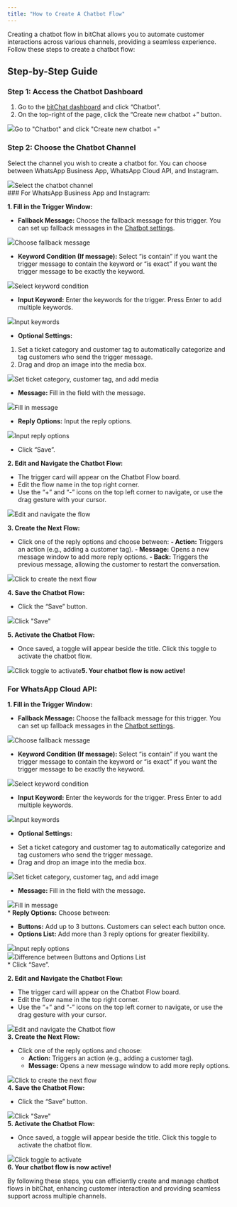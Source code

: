 ```yaml
---
title: "How to Create A Chatbot Flow"
---
```


Creating a chatbot flow in bitChat allows you to automate customer interactions across various channels, providing a seamless experience. Follow these steps to create a chatbot flow:

## Step-by-Step Guide

### Step 1: Access the Chatbot Dashboard

1. Go to the [bitChat dashboard](https://app.bitbybit.studio/bitchat) and click “Chatbot”.
2. On the top-right of the page, click the “Create new chatbot +” button.  


![](https://cdn.prod.website-files.com/659655f5b20d395a5c69efcf/669a2d7295996d732efcd1f9_AD_4nXeYdJYahJ-qXaxbu_zdqq6eRRHkb1zv6q5VSojqDuUnZP-4eIQCQ1ukcC7Q8KmakzhTTv6PWOnD7cIjXZsxwQhSWbibD44cvs-WLRFsfI3IcB3p2UayC3rSKPZvVvTCT68cpaSf_8hZ45hIhnytb3Dzxf8.png)Go to "Chatbot" and click "Create new chatbot +"‍

### Step 2: Choose the Chatbot Channel

Select the channel you wish to create a chatbot for. You can choose between WhatsApp Business App, WhatsApp Cloud API, and Instagram.  


![](https://cdn.prod.website-files.com/659655f5b20d395a5c69efcf/669a2d7267c10f74f139a768_AD_4nXcBTDwgF9qq2jZuaIUDFm1q0RMWUvltvGMvyz4xWnmcl7Q-yQ29FU5tu0tydMLaMq2eD8BnCO6UEzRFKQMMfrCwOTGCow755Q5mR4lgcd4gOVK0X_rdm6ayyTGCesth5NhydgjgKHdUNhUEU5Pl16nLTIw.png)Select the chatbot channel  
‍### For WhatsApp Business App and Instagram:

**1. Fill in the Trigger Window:**

* **Fallback Message:** Choose the fallback message for this trigger. You can set up fallback messages in the [Chatbot settings](https://app.bitbybit.studio/bitchat/settings?section=chatbot).  


![](https://cdn.prod.website-files.com/659655f5b20d395a5c69efcf/669a383aaded98e91bdca2f4_AD_4nXcIjwqS7KHJDrDndtaO1NkPcd_rSJ0eZHkk4EtFDpYof419nLZ8W0zWO_kPcWMRmYPLt4kIxS2gTaHmC92shi6T1w-rMC7jES0wex5Y3B0UopsAlWj_o1anoT59cHq8IQZxX1wESucGYyQQGObxkc5cxuvI.png)Choose fallback message‍

* ‍**Keyword Condition (If message):** Select “is contain” if you want the trigger message to contain the keyword or “is exact” if you want the trigger message to be exactly the keyword.  


![](https://cdn.prod.website-files.com/659655f5b20d395a5c69efcf/669a38bd6389266d151b3603_AD_4nXdEiSF7joBa5N06CRsvf76tBNDhg74qxcAgeTZf1x0y6Yn1_RVDisd4_7O18UF7BSUPFB41qBfEOI0aRac1agG98yf2QGAugcVbKp50En2Set7hqWrSVwOpPHArJ0gLMVyLmDWljeM1qw_8LrwJht-yO5ZS.png)Select keyword condition‍

* **Input Keyword:** Enter the keywords for the trigger. Press Enter to add multiple keywords.  


![](https://cdn.prod.website-files.com/659655f5b20d395a5c69efcf/669a391b69ba41945e7cd542_AD_4nXcgzLLIqq5Pbdjw8Rg291GnXWGAOwmUZ7wIVlKA-4T0OR1xzrh_kgmt_fYyhX0ZR-OTvFM2xqjreK466P37qHwnSpo3thd4b6Xtxl94O8-pRlkWYzH2kS10DiYWUFERe3yuS_9inwHnfQEwASD6QGhbaNk.png)Input keywords‍

* **Optional Settings:**
1. Set a ticket category and customer tag to automatically categorize and tag customers who send the trigger message.
2. Drag and drop an image into the media box.

![](https://cdn.prod.website-files.com/659655f5b20d395a5c69efcf/669a2d7269c590bec3297015_AD_4nXc_mZQGLrg9qsZQwER6znRElNs8mCKA0xNvEKl2laOLxZavuFZ8Uo2UFZ-nE13CDttr2lNrgh3wM2UE4HGAJPAHXsVlPckwawHp3GY60X3dXMjaff-wvQeCotiNAOzuJy0g0TAlB5EtDBeIZj9tomkhBVgK.png)Set ticket category, customer tag, and add media‍

* **Message:** Fill in the field with the message.  


![](https://cdn.prod.website-files.com/659655f5b20d395a5c69efcf/669a398a7159a21bee9317d9_AD_4nXc2jPUqrA1n9XOx88altsBFXfp1A6_dzVHcQsWJFSw3QzEucrNdV5l36B4HDYhX3vNHTPfbYA9Zf9GWCYfV8OkWFKrfc58LeAx5hFUi1VnDcHFf_6tysWd-zhsQm1o18gp3Lj1XZujZpErSKeeve4CvpcLv.png)Fill in message‍

* **Reply Options:** Input the reply options.  


![](https://cdn.prod.website-files.com/659655f5b20d395a5c69efcf/669a39c774131814a39da805_AD_4nXevrkq_X9KPpfsShg0UOVtgoq2SkPJ6T2WYrQQirrmJbSlwuEnDlNdysI0Z5TGMuPik107rLpy-RAGXaReIFfM4jn-diyDyWxWyKti1CLHR9bZpBtsK7M-Vcn3iBr9ms4eJciAmrOuGZDWqQ5ElgHAKiJSJ.png)Input reply options‍

* Click “Save”.

**2. Edit and Navigate the Chatbot Flow:**

* The trigger card will appear on the Chatbot Flow board.
* Edit the flow name in the top right corner.
* Use the “+” and “-” icons on the top left corner to navigate, or use the drag gesture with your cursor.

![](https://cdn.prod.website-files.com/659655f5b20d395a5c69efcf/669a2d72c4159079d42b0232_AD_4nXfJKplLkYXVvVWIseZ7PIjfdyyjDcQUNZ2Ze9dsWNvKEE_RLBq3bkLFggl0aeD5WxYYvUohdxCVJ37AtE8glqSrMc-PLLoEJPsxUXCSGBfAIqeqbbISNSh-hv4PFnA6oYauRxSqLr1Rqagf8tYXMNft-jXc.png)Edit and navigate the flow‍

**3. Create the Next Flow:**

* Click one of the reply options and choose between: **- Action:** Triggers an action (e.g., adding a customer tag). **- Message:** Opens a new message window to add more reply options. **- Back:** Triggers the previous message, allowing the customer to restart the conversation.

![](https://cdn.prod.website-files.com/659655f5b20d395a5c69efcf/669a2d72ffd0c6497eec0658_AD_4nXd8wviwyipQwP8U0aSnHA6lT15ki1bzrK_zwriqhDXBJiOaJ55dw0ggUCdecj15sFiaG_cJ6iFzyfZFrPboeIPT8OoUj9UbkqTr_tZjjn_vjzMsZgg2yTimFe1P1f4LdPi_uk9cXWQ_JtV1bYSk8AIocvgV.png)Click to create the next flow‍

**4. Save the Chatbot Flow:**

* Click the “Save” button.  


![](https://cdn.prod.website-files.com/659655f5b20d395a5c69efcf/669a2d72e1068f8879afead1_AD_4nXd0mnxDopHg-DrkfB6gqKRPty8kdKfZLpUAIWnTeGOfOeBAYZKjLWW-jnrr3O17LkgNhf9O8KZ-JXAVaN2XT3eD51wzSxcFQHA2yBiOLEaPjt49RKhAft-mPqSZgS19sHkQ85noHD0GL7BztlpP8KMkZ26T.png)Click "Save"‍

**5. Activate the Chatbot Flow:**

* Once saved, a toggle will appear beside the title. Click this toggle to activate the chatbot flow.  


![](https://cdn.prod.website-files.com/659655f5b20d395a5c69efcf/669a2d724b732665a4925e1d_AD_4nXdmHfzv7HD9XQtLrBT4hJJ_Qcmn-MOhIS1r698_xIxYuakKpYdnqMLUiM2tzLB4vNWUb3CKF3MPWbwJeZ7kmR4Ov_X5VDPaPzLN-a_1iSmE55O-m69ZLLZprCCPFDgn2JAAM_f3ps8AcvH2ENldBHrzGkg.png)Click toggle to activate**5. Your chatbot flow is now active!**

### For WhatsApp Cloud API:

**1. Fill in the Trigger Window:**

* **Fallback Message:** Choose the fallback message for this trigger. You can set up fallback messages in the [Chatbot settings](https://app.bitbybit.studio/bitchat/settings?section=chatbot).  


![](https://cdn.prod.website-files.com/659655f5b20d395a5c69efcf/669a383aaded98e91bdca2f4_AD_4nXcIjwqS7KHJDrDndtaO1NkPcd_rSJ0eZHkk4EtFDpYof419nLZ8W0zWO_kPcWMRmYPLt4kIxS2gTaHmC92shi6T1w-rMC7jES0wex5Y3B0UopsAlWj_o1anoT59cHq8IQZxX1wESucGYyQQGObxkc5cxuvI.png)Choose fallback message‍

* **Keyword Condition (If message):** Select “is contain” if you want the trigger message to contain the keyword or “is exact” if you want the trigger message to be exactly the keyword.  


![](https://cdn.prod.website-files.com/659655f5b20d395a5c69efcf/669a38bd6389266d151b3603_AD_4nXdEiSF7joBa5N06CRsvf76tBNDhg74qxcAgeTZf1x0y6Yn1_RVDisd4_7O18UF7BSUPFB41qBfEOI0aRac1agG98yf2QGAugcVbKp50En2Set7hqWrSVwOpPHArJ0gLMVyLmDWljeM1qw_8LrwJht-yO5ZS.png)Select keyword condition‍

* ‍**Input Keyword:** Enter the keywords for the trigger. Press Enter to add multiple keywords.  


![](https://cdn.prod.website-files.com/659655f5b20d395a5c69efcf/669a391b69ba41945e7cd542_AD_4nXcgzLLIqq5Pbdjw8Rg291GnXWGAOwmUZ7wIVlKA-4T0OR1xzrh_kgmt_fYyhX0ZR-OTvFM2xqjreK466P37qHwnSpo3thd4b6Xtxl94O8-pRlkWYzH2kS10DiYWUFERe3yuS_9inwHnfQEwASD6QGhbaNk.png)Input keywords‍

* **Optional Settings:**‍  
- Set a ticket category and customer tag to automatically categorize and tag customers who send the trigger message.  
- Drag and drop an image into the media box.

![](https://cdn.prod.website-files.com/659655f5b20d395a5c69efcf/669a2d7269c590bec3297015_AD_4nXc_mZQGLrg9qsZQwER6znRElNs8mCKA0xNvEKl2laOLxZavuFZ8Uo2UFZ-nE13CDttr2lNrgh3wM2UE4HGAJPAHXsVlPckwawHp3GY60X3dXMjaff-wvQeCotiNAOzuJy0g0TAlB5EtDBeIZj9tomkhBVgK.png)Set ticket category, customer tag, and add image‍

* **Message:** Fill in the field with the message.  


![](https://cdn.prod.website-files.com/659655f5b20d395a5c69efcf/669a3aad4cd0a51300af20e0_AD_4nXclS8Mo4VPHXUjn6TKnSMv6FMkW2f0xNzPG6WfqZgOodkYCMcPb-DkWjMD3HCtdhBQ3OlnRrWmoOqjacvcGo3rmF0P2_pWZIujyEXj3E_XzztFlhDwJ8aOYufHnj8n7NQ9p3LANH1-QSaVDRXH9xdjgXqk.png)Fill in message  
‍* **Reply Options:** Choose between:  
- **Buttons:** Add up to 3 buttons. Customers can select each button once.  
- **Options List:** Add more than 3 reply options for greater flexibility.  


![](https://cdn.prod.website-files.com/659655f5b20d395a5c69efcf/669a3ac89288d098f09fda21_AD_4nXfmNKjBMl5o4rYPisEEEN-AkrQeOHnWhhHibpI2FHEccYxQutctKLU-n68zYKobVRzGyOliRD3BPLPTtnmskQIGIFKWSK1UOWBp_oIZeHGqZ_gxhf0LxAKQi1gPw-NDOto7HKgbI0-lc2K-THcczFcZfm7v.png)Input reply options  
‍![](https://cdn.prod.website-files.com/659655f5b20d395a5c69efcf/669a33fa5ed0c265c7df39cd_AD_4nXcBULWHifOQ5ItLdfUIeROSt87eu2uKaOWwaU1JFxZR4fn34Z9WxXehMZT8yiHfR-XvyEFqkM9ioDoWDrvQ-sQTsjq0EWjCQZvLeiy-iVMPaooFZ2osIzUn8FsYQlXRf15VQg2NhQYV0IDHcguTo33CEGuh.png)Difference between Buttons and Options List  
‍* Click “Save”.  


**2. Edit and Navigate the Chatbot Flow:**

* The trigger card will appear on the Chatbot Flow board.
* Edit the flow name in the top right corner.
* Use the “+” and “-” icons on the top left corner to navigate, or use the drag gesture with your cursor.

![](https://cdn.prod.website-files.com/659655f5b20d395a5c69efcf/669a2d7274131814a39651b8_AD_4nXeAE_I0UkMi0HpbT7rssZhgI8ayAUyTfC8GR9b_18grj0Q_d0n0kAjja0AwMfcOAj1X-19jw7MRVUxCLdT03aj4Hms28Bru3me8_wWxf3G84j5kjrY3_-vUvBRmKV4T2Z76ynoF82F5hTJwHD-TOm5yyr8.png)Edit and navigate the Chatbot flow  
‍**3. Create the Next Flow:**

* Click one of the reply options and choose:
	+ **Action:** Triggers an action (e.g., adding a customer tag).
	+ **Message:** Opens a new message window to add more reply options.

![](https://cdn.prod.website-files.com/659655f5b20d395a5c69efcf/669a2d725692dd965d9dd998_AD_4nXe6NX9iOFd--8tnrqyBXxbYF6auWxEQA_WleZaj-q9hyrZMB-Q3WpEDMzVgwzz4Oivj3QqpDI65tCJ25WjhOqT8MA0PlxbFGlrv4KmTHMpEAG8K8HC6o9ICVu5ojZI1ApaS8Ai18eB7ODlnKHUQDQQfiriy.png)Click to create the next flow  
‍**4. Save the Chatbot Flow:**

* Click the “Save” button.

![](https://cdn.prod.website-files.com/659655f5b20d395a5c69efcf/669a2d72d3b939153604c507_AD_4nXf68Jlxl5q1xhuGJkaIuDfz09NZjECf7Zhm7Vg16LmjlaHLVKhRLEDPtgOoAj8JPiPwwJ6UuVd2qrz2gp4DDOI1zx3P-7QAcv-_eKnR57NJn1WDmr50e2EvM7uM9ZkCdtCzYFN5oDDa_Ep4BHcAtSxsgYv4.png)Click "Save"  
‍**5. Activate the Chatbot Flow:**

* Once saved, a toggle will appear beside the title. Click this toggle to activate the chatbot flow.

![](https://cdn.prod.website-files.com/659655f5b20d395a5c69efcf/669a2d72d729b9b5739bcdeb_AD_4nXdTQiFoFBgdH0w6N0ocRzBnOyUfAku1ZapX0LHWaXeZJCl638J8pG2DXa0LkoiuV_u3l2PLGJwUg74slHLbiB_AMacaMd7LI5jADy00-8ZymlTRbKT8AqByClpuldAlQnozEP00K_Hmc0NrH94LOlGZuP4.png)Click toggle to activate  
‍**6. Your chatbot flow is now active!**

By following these steps, you can efficiently create and manage chatbot flows in bitChat, enhancing customer interaction and providing seamless support across multiple channels.
